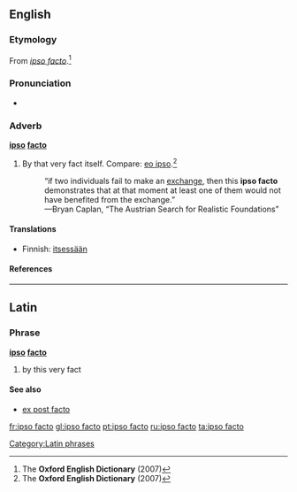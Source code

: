 ==English==

===Etymology===
From {{L.}} ''[[#Latin|ipso facto]]''.<ref name="OED-etym&def">The '''Oxford English Dictionary''' (2007)</ref>

===Pronunciation===
* {{a|RP}} {{IPA|/ˈɪpsəʊ ˌfæktəʊ/}}

===Adverb===
'''[[ipso]] [[facto]]'''

# By that very fact itself. Compare: [[eo ipso]].<ref name="OED-etym&def">The '''Oxford English Dictionary''' (2007)</ref>
#: “if two individuals fail to make an [[exchange]], then this '''ipso facto''' demonstrates that at that moment at least one of them would not have benefited from the exchange.”
#: —Bryan Caplan, “The Austrian Search for Realistic Foundations”

====Translations====
{{trans-top|By that fact}}
* Finnish: [[itsessään]]
{{trans-mid}}
{{trans-bottom}}

====References====
<references/>

----

==Latin==

===Phrase===
'''[[ipso]] [[facto]]'''

# by this very fact

====See also====
* [[ex post facto]]

[[Category:Latin phrases]]

[[fr:ipso facto]]
[[gl:ipso facto]]
[[pt:ipso facto]]
[[ru:ipso facto]]
[[ta:ipso facto]]
